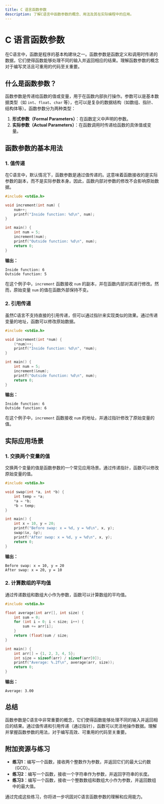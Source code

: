 ```yaml
---
title: C 语言函数参数
description: 了解C语言中函数参数的概念、用法及其在实际编程中的应用。
---
```


# C 语言函数参数

在C语言中，函数是程序的基本构建块之一。函数参数是函数定义和调用时传递的数据，它们使得函数能够处理不同的输入并返回相应的结果。理解函数参数的概念对于编写灵活且可重用的代码至关重要。

## 什么是函数参数？

函数参数是传递给函数的值或变量，用于在函数内部执行操作。参数可以是基本数据类型（如 `int`、`float`、`char` 等），也可以是复杂的数据结构（如数组、指针、结构体等）。函数参数分为两种类型：

1. **形式参数（Formal Parameters）**：在函数定义中声明的参数。
2. **实际参数（Actual Parameters）**：在函数调用时传递给函数的具体值或变量。

## 函数参数的基本用法

### 1. 值传递

在C语言中，默认情况下，函数参数是通过值传递的。这意味着函数接收的是实际参数的副本，而不是实际参数本身。因此，函数内部对参数的修改不会影响原始数据。

```c
#include <stdio.h>

void increment(int num) {
    num++;
    printf("Inside function: %d\n", num);
}

int main() {
    int num = 5;
    increment(num);
    printf("Outside function: %d\n", num);
    return 0;
}
```

**输出：**
```
Inside function: 6
Outside function: 5
```

在这个例子中，`increment` 函数接收 `num` 的副本，并在函数内部对其进行修改。然而，原始变量 `num` 的值在函数外部保持不变。

### 2. 引用传递

虽然C语言不支持直接的引用传递，但可以通过指针来实现类似的效果。通过传递变量的地址，函数可以修改原始数据。

```c
#include <stdio.h>

void increment(int *num) {
    (*num)++;
    printf("Inside function: %d\n", *num);
}

int main() {
    int num = 5;
    increment(&num);
    printf("Outside function: %d\n", num);
    return 0;
}
```

**输出：**
```
Inside function: 6
Outside function: 6
```

在这个例子中，`increment` 函数接收 `num` 的地址，并通过指针修改了原始变量的值。

## 实际应用场景

### 1. 交换两个变量的值

交换两个变量的值是函数参数的一个常见应用场景。通过传递指针，函数可以修改原始变量的值。

```c
#include <stdio.h>

void swap(int *a, int *b) {
    int temp = *a;
    *a = *b;
    *b = temp;
}

int main() {
    int x = 10, y = 20;
    printf("Before swap: x = %d, y = %d\n", x, y);
    swap(&x, &y);
    printf("After swap: x = %d, y = %d\n", x, y);
    return 0;
}
```

**输出：**
```
Before swap: x = 10, y = 20
After swap: x = 20, y = 10
```

### 2. 计算数组的平均值

通过传递数组和数组大小作为参数，函数可以计算数组的平均值。

```c
#include <stdio.h>

float average(int arr[], int size) {
    int sum = 0;
    for (int i = 0; i < size; i++) {
        sum += arr[i];
    }
    return (float)sum / size;
}

int main() {
    int arr[] = {1, 2, 3, 4, 5};
    int size = sizeof(arr) / sizeof(arr[0]);
    printf("Average: %.2f\n", average(arr, size));
    return 0;
}
```

**输出：**
```
Average: 3.00
```

## 总结

函数参数是C语言中非常重要的概念，它们使得函数能够处理不同的输入并返回相应的结果。通过值传递和引用传递（通过指针），函数可以灵活地操作数据。理解并掌握函数参数的用法，对于编写高效、可重用的代码至关重要。

## 附加资源与练习

- **练习1**：编写一个函数，接收两个整数作为参数，并返回它们的最大公约数（GCD）。
- **练习2**：编写一个函数，接收一个字符串作为参数，并返回字符串的长度。
- **练习3**：编写一个函数，接收一个整数数组和数组大小作为参数，并返回数组中的最大值。

通过完成这些练习，你将进一步巩固对C语言函数参数的理解和应用能力。